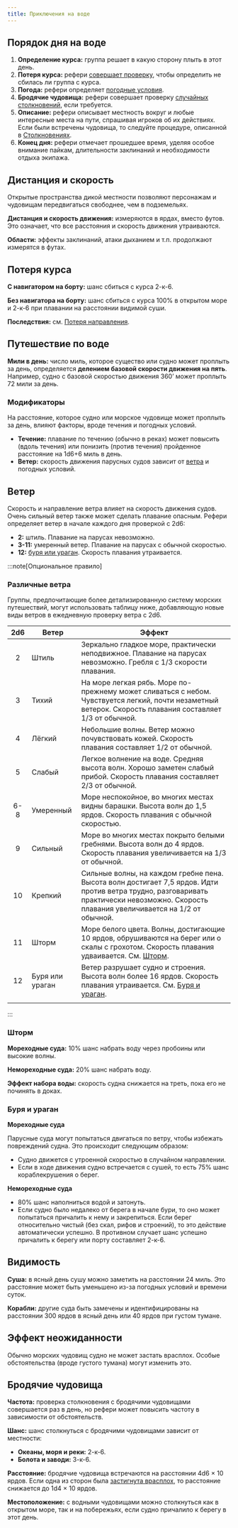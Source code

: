 ```yaml
---
title: Приключения на воде
---
```



## Порядок дня на воде

<Steps>

1. **Определение курса:** группа решает в какую сторону плыть в этот день.
2. **Потеря курса:** рефери [совершает проверку](#потеря-курса), чтобы определить не сбилась ли группа с курса.
3. **Погода:** рефери определяет [погодные условия](#ветер).
4. **Бродячие чудовища:** рефери совершает проверку [случайных столкновений](#бродячие-чудовища), если требуется.
5. **Описание:** рефери описывает местность вокруг и любые интересные места на пути, спрашивая игроков об их действиях. Если были встречены чудовища, то следуйте процедуре, описанной в [Столкновениях](../../encounters/encounters).
6. **Конец дня:** рефери отмечает прошедшее время, уделяя особое внимание пайкам, длительности заклинаний и необходимости отдыха экипажа.

</Steps>

## Дистанция и скорость

Открытые пространства дикой местности позволяют персонажам и чудовищам передвигаться свободнее, чем в подземельях.

**Дистанция и скорость движения:** измеряются в ярдах, вместо футов. Это означает, что все расстояния и скорость движения утраиваются.

**Области:** эффекты заклинаний, атаки дыханием и т.п. продолжают измерятся в футах.

## Потеря курса

**С навигатором на борту:** шанс сбиться с курса 2-к-6.

**Без навигатора на борту:** шанс сбиться с курса 100% в открытом море и 2-к-6 при плавании на расстоянии видимой суши.

**Последствия:** см. [Потеря направления](./hazards-and-challenges#потеря-направления).

## Путешествие по воде

**Мили в день:** число миль, которое существо или судно может проплыть за день, определяется **делением базовой скорости движения на пять**. Например, судно с базовой скоростью движения 360’ может проплыть 72 мили за день.

### Модификаторы

На расстояние, которое судно или морское чудовище может проплыть за день, влияют факторы, вроде течения и погодных условий.

- **Течение:** плавание по течению (обычно в реках) может повысить (вдоль течения) или понизить (против течения) пройденное расстояние на 1d6+6 миль в день.
- **Ветер:** скорость движения парусных судов зависит от [ветра](#ветер) и погодных условий.

## Ветер

Скорость и направление ветра влияет на скорость движения судов. Очень сильный ветер также может сделать плавание опасным. Рефери определяет ветер в начале каждого дня проверкой с 2d6:

- **2:** штиль. Плавание на парусах невозможно.
- **3-11:** умеренный ветер. Плавание на парусах с обычной скоростью.
- **12:** [буря или ураган](#буря-и-ураган). Скорость плавания утраивается.

:::note[Опциональное правило]

### Различные ветра

Группы, предпочитающие более детализированную систему морских путешествий, могут использовать таблицу ниже, добавляющую новые виды ветров в ежедневную проверку ветра с 2d6.

| 2d6 | Ветер           | Эффект                                                                                                                                                                                    |
| :-: | --------------- | ----------------------------------------------------------------------------------------------------------------------------------------------------------------------------------------- |
|  2  | Штиль           | Зеркально гладкое море, практически неподвижное. Плавание на парусах невозможно. Гребля с 1/3 скорости плавания.                                                                          |
|  3  | Тихий           | На море легкая рябь. Море по-прежнему может сливаться с небом. Чувствуется легкий, почти незаметный ветерок. Скорость плавания составляет 1/3 от обычной.                                 |
|  4  | Лёгкий          | Небольшие волны. Ветер можно почувствовать кожей. Скорость плавания составляет 1/2 от обычной.                                                                                            |
|  5  | Слабый          | Легкое волнение на воде. Средняя высота волн. Хорошо заметен слабый прибой. Скорость плавания составляет 2/3 от обычной.                                                                  |
| 6-8 | Умеренный       | Море неспокойное, во многих местах видны барашки. Высота волн до 1,5 ярдов. Скорость плавания с обычной скоростью.                                                                        |
|  9  | Сильный         | Море во многих местах покрыто белыми гребнями. Высота волн до 4 ярдов. Скорость плавания увеличивается на 1/3 от обычной.                                                                 |
| 10  | Крепкий         | Сильные волны, на каждом гребне пена. Высота волн достигает 7,5 ярдов. Идти против ветра трудно, разговаривать практически невозможно. Скорость плавания увеличивается на 1/2 от обычной. |
| 11  | Шторм           | Море белого цвета. Волны, достигающие 10 ярдов, обрушиваются на берег или о скалы с грохотом. Скорость плавания удваивается. См. [Шторм](#шторм).                                         |
| 12  | Буря или ураган | Ветер разрушает судно и строения. Высота волн более 16 ярдов. Скорость плавания утраивается. См. [Буря и ураган](#буря-и-ураган).                                                         |
|     |

:::

### Шторм

**Мореходные суда:** 10% шанс набрать воду через пробоины или высокие волны.

**Немореходные суда:** 20% шанс набрать воду.

**Эффект набора воды:** скорость судна снижается на треть, пока его не починять в доках.

### Буря и ураган

**Мореходные суда**

Парусные суда могут попытаться двигаться по ветру, чтобы избежать повреждений судна. Это происходит следующим образом:

- Судно движется с утроенной скоростью в случайном направлении.
- Если в ходе движения судно встречается с сушей, то есть 75% шанс кораблекрушения о берег.

**Немореходные суда**

- 80% шанс наполниться водой и затонуть.
- Если судно было недалеко от берега в начале бури, то оно может попытаться причалить к нему и закрепиться. Если берег относительно чистый (без скал, рифов и строений), то это действие автоматически успешно. В противном случает шанс успешно причалить к берегу или порту составляет 2-к-6.

## Видимость

**Суша:** в ясный день сушу можно заметить на расстоянии 24 миль. Это расстояние может быть уменьшено из-за погодных условий и времени суток.

**Корабли:** другие суда быть замечены и идентифицированы на расстоянии 300 ярдов в ясный день или 40 ярдов при густом тумане.

## Эффект неожиданности

Обычно морских чудовищ судно не может застать врасплох. Особые обстоятельства (вроде густого тумана) могут изменить это.

## Бродячие чудовища

**Частота:** проверка столкновения с бродячими чудовищами совершается раз в день, но рефери может повысить частоту в зависимости от обстоятельств.

**Шанс:** шанс столкнуться с бродячими чудовищами зависит от местности:

- **Океаны, моря и реки:** 2-к-6.
- **Болота и заводи:** 3-к-6.

**Расстояние:** бродячие чудовища встречаются на расстоянии 4d6 × 10 ярдов. Если одна из сторон была [застигнута врасплох](../../encounters/encounters#эффект-неожиданности), то расстояние снижается до 1d4 × 10 ярдов.

**Местоположение:** с водными чудовищами можно столкнуться как в открытом море, так и на побережьях, если судно причалило к берегу в этот день.
